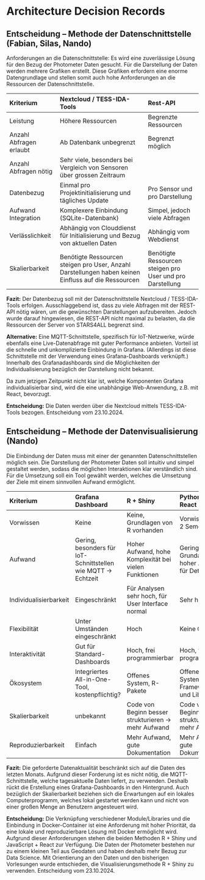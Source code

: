 # Architecture Decision Records

## Entscheidung – Methode der Datenschnittstelle (Fabian, Silas, Nando)

Anforderungen an die Datenschnittstelle: Es wird eine zuverlässige Lösung für den Bezug der Photometer Daten gesucht. Für die Darstellung der Daten werden mehrere Grafiken erstellt. Diese Grafiken erfordern eine enorme Datengrundlage und stellen somit auch hohe Anforderungen an die Ressourcen der Datenschnittstelle.

| Kriterium               | Nextcloud / TESS-IDA-Tools                                                                           | Rest-API                                                  |
|:------------------------|:-----------------------------------------------------------------------------------------------------|:----------------------------------------------------------|
| Leistung                | Höhere Ressourcen                                                                                    | Begrenzte Ressourcen                                      |
| Anzahl Abfragen erlaubt | Ab Datenbank unbegrenzt                                                                              | Begrenzt möglich                                          |
| Anzahl Abfragen nötig   | Sehr viele, besonders bei Vergleich von Sensoren über grossen Zeitraum                               |                                                           |
| Datenbezug              | Einmal pro Projektinitialisierung und tägliches Update                                               | Pro Sensor und pro Darstellung                            |
| Aufwand Integration     | Komplexere Einbindung (SQLite-Datenbank)                                                             | Simpel, jedoch viele Abfragen                             |
| Verlässlichkeit         | Abhängig von Clouddienst für Initialisierung und Bezug von aktuellen Daten                           | Abhängig vom Webdienst                                    |
| Skalierbarkeit          | Benötigte Ressourcen steigen pro User, Anzahl Darstellungen haben keinen Einfluss auf die Ressourcen | Benötigte Ressourcen steigen pro User und pro Darstellung |

**Fazit:** Der Datenbezug soll mit der Datenschnittstelle Nextcloud / TESS-IDA-Tools erfolgen. Ausschlaggebend ist, dass zu viele Abfragen mit der REST-API nötig wären, um die gewünschten Darstellungen aufzubereiten. Jedoch wurde darauf hingewiesen, die REST-API nicht maximal zu belasten, da die Ressourcen der Server von STARS4ALL begrenzt sind.

**Alternative:** Eine MQTT-Schnittstelle, spezifisch für IoT-Netzwerke, würde ebenfalls eine Live-Datenabfrage mit guter Performance anbieten. Vorteil ist die schnelle und unkomplizierte Einbindung in Grafana. (Allerdings ist diese Schnittstelle mit der Verwendung eines Grafana-Dashboards verknüpft.) Innerhalb des Grafanadashboards sind die Möglichkeiten der Individualisierung bezüglich der Darstellung nicht bekannt. 

Da zum jetzigen Zeitpunkt nicht klar ist, welche Komponenten Grafana individualisierbar sind, wird die eine unabhängige Web-Anwendung, z.B. mit React, bevorzugt.

**Entscheidung:** Die Daten werden über die Nextcloud mittels TESS-IDA-Tools bezogen. Entscheidung vom 23.10.2024.

## Entscheidung – Methode der Datenvisualisierung (Nando)

Die Einbindung der Daten muss mit einer der genannten Datenschnittstellen möglich sein. Die Darstellung der Photometer Daten soll intuitiv und simpel gestaltet werden, sodass die möglichen Interaktionen klar verständlich sind. Für die Umsetzung soll ein Tool gewählt werden, welches die Umsetzung der Ziele mit einem sinnvollen Aufwand ermöglicht.

| Kriterium              | Grafana Dashboard                                             | R + Shiny                                             | Python + JS + React                                    |
|:-----------------------|:--------------------------------------------------------------|:------------------------------------------------------|:-------------------------------------------------------|
| Vorwissen              | Keine                                                         | Keine, Grundlagen von R vorhanden                     | Vorwissen von 2 Semestern                              |
| Aufwand                | Gering, besonders für IoT-Schnittstellen wie MQTT -> Echtzeit | Hoher Aufwand, hohe Komplexität bei vielen Funktionen | Geringer Grundaufwand, hoher Aufwand für Detaillierung |
| Individualisierbarkeit | Eingeschränkt                                                 | Für Analysen sehr hoch, für User Interface normal     | Sehr hoch                                              |
| Flexibilität           | Unter Umständen eingeschränkt                                 | Hoch                                                  | Keine Grenzen                                          |
| Interaktivität         | Gut für Standard-Dashboards                                   | Hoch, frei programmierbar                             | Hoch, frei programmierbar                              |
| Ökosystem              | Integriertes All-in-One-Tool, kostenpflichtig?                | Offenes System, R-Pakete                              | Offenes System, Frameworks und Libraries               |
| Skalierbarkeit         | unbekannt                                                     | Code von Beginn besser strukturieren -> mehr Aufwand  | Code von Beginn besser strukturieren -> mehr Aufwand   |
| Reproduzierbarkeit     | Einfach                                                       | Mehr Aufwand, gute Dokumentation                      | Mehr Aufwand, gute Dokumentation                       |

**Fazit:** Die geforderte Datenaktualität beschränkt sich auf die Daten des letzten Monats. Aufgrund dieser Forderung ist es nicht nötig, die MQTT-Schnittstelle, welche tagesaktuelle Daten liefert, zu verwenden. Deshalb rückt die Erstellung eines Grafana-Dashboards in den Hintergrund. Auch bezüglich der Skalierbarkeit beziehen sich die Erwartungen auf ein lokales Computerprogramm, welches lokal gestartet werden kann und nicht von einer großen Menge an Benutzern angesteuert wird.

**Entscheidung:** Die Verknüpfung verschiedener Module/Libraries und die Einbindung in Docker-Container ist eine Anforderung mit hoher Priorität, da eine lokale und reproduzierbare Lösung mit Docker ermöglicht wird. Aufgrund dieser Anforderungen stehen die beiden Methoden R + Shiny und JavaScript + React zur Verfügung. Die Daten der Photometer bestehen nur zu einem kleinen Teil aus Geodaten und haben deshalb mehr Bezug zur Data Science. Mit Orientierung an den Daten und den bisherigen Vorlesungen wurde entschieden, die Visualisierungsmethode R + Shiny zu verwenden. Entscheidung vom 23.10.2024.
